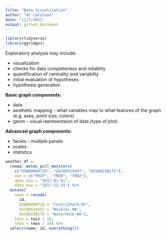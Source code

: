 ```yaml
---
title: "Data Visualization"
author: "AJ Catalano"
date: "11/7/2021"
output: github_document
---
```


```r
library(tidyverse)
library(ggridges)
```

Exploratory analysis may include:

* visualization
* checks for data completeness and reliablity
* quantification of centrality and variabilty
* initial evaluation of hypotheses
* hypothesis generation

**Basic graph components:**

* data
* aesthetic mapping - what variables map to what features of the graph (e.g. axes, point size, colors)
* geom - visual representaion of data (type of plot)

**Advanced graph components:**

* facets - multiple panels
* scales
* statistics

```r
weather_df = 
  rnoaa::meteo_pull_monitors(
    c("USW00094728", "USC00519397", "USS0023B17S"),
    var = c("PRCP", "TMIN", "TMAX"), 
    date_min = "2017-01-01",
    date_max = "2017-12-31") %>%
  mutate(
    name = recode(
      id, 
      USW00094728 = "CentralPark_NY", 
      USC00519397 = "Waikiki_HA",
      USS0023B17S = "Waterhole_WA"),
    tmin = tmin / 10,
    tmax = tmax / 10) %>%
  select(name, id, everything())
```

